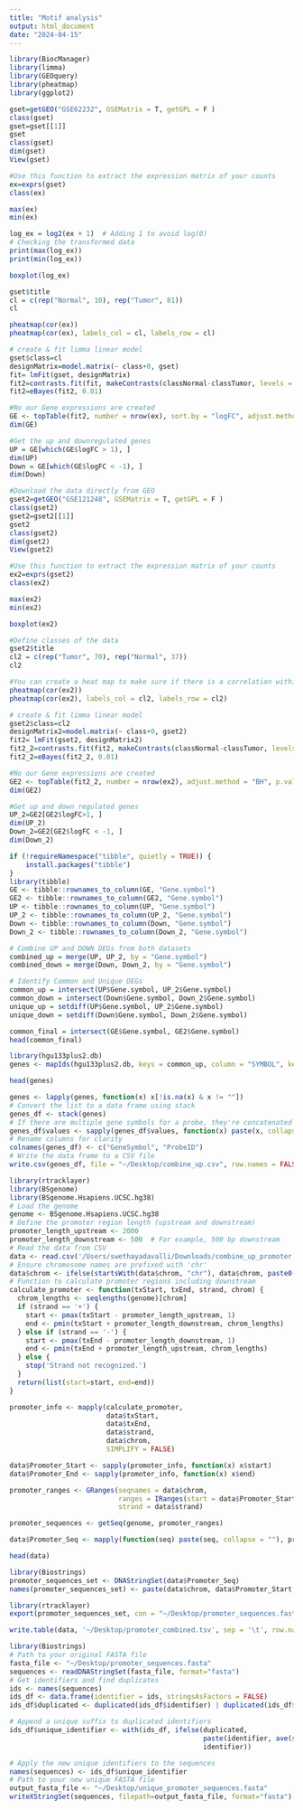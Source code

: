 ```yaml
---
title: "Motif analysis"
output: html_document
date: "2024-04-15"
---
```


```r
library(BiocManager)
library(limma)
library(GEOquery)
library(pheatmap)
library(ggplot2)
```

```r
gset=getGEO("GSE62232", GSEMatrix = T, getGPL = F )
class(gset)
gset=gset[[1]]
gset
class(gset)
dim(gset)
View(gset)
```

```r
#Use this function to extract the expression matrix of your counts
ex=exprs(gset)
class(ex)
```

```r
max(ex)
min(ex) 
```

```r
log_ex = log2(ex + 1)  # Adding 1 to avoid log(0)
# Checking the transformed data
print(max(log_ex))
print(min(log_ex))
```

```r
boxplot(log_ex)
```

```r
gset$title
cl = c(rep("Normal", 10), rep("Tumor", 81))
cl
```

```r
pheatmap(cor(ex))
pheatmap(cor(ex), labels_col = cl, labels_row = cl)
```

```r
# create & fit limma linear model
gset$class=cl
designMatrix=model.matrix(~ class+0, gset)
fit= lmFit(gset, designMatrix)
fit2=contrasts.fit(fit, makeContrasts(classNormal-classTumor, levels = designMatrix))
fit2=eBayes(fit2, 0.01)
```

```r
#No our Gene expressions are created 
GE <- topTable(fit2, number = nrow(ex), sort.by = "logFC", adjust.method = "BH", p.value = 0.05)
dim(GE)
```

```r
#Get the up and downregulated genes 
UP = GE[which(GE$logFC > 1), ]
dim(UP)
Down = GE[which(GE$logFC < -1), ]
dim(Down)
```


```r
#Download the data directly from GEO 
gset2=getGEO("GSE121248", GSEMatrix = T, getGPL = F )
class(gset2)
gset2=gset2[[1]]
gset2
class(gset2)
dim(gset2)
View(gset2)
```

```r
#Use this function to extract the expression matrix of your counts
ex2=exprs(gset2)
class(ex2)
```

```r
max(ex2)
min(ex2) 
```

```r
boxplot(ex2)
```


```r
#Define classes of the data
gset2$title
cl2 = c(rep("Tumor", 70), rep("Normal", 37))
cl2
```

```r
#You can create a heat map to make sure if there is a correlation within your data
pheatmap(cor(ex2))
pheatmap(cor(ex2), labels_col = cl2, labels_row = cl2)
```


```r
# create & fit limma linear model
gset2$class=cl2
designMatrix2=model.matrix(~ class+0, gset2)
fit2= lmFit(gset2, designMatrix2)
fit2_2=contrasts.fit(fit2, makeContrasts(classNormal-classTumor, levels = designMatrix2))
fit2_2=eBayes(fit2_2, 0.01)
```


```r
#No our Gene expressions are created 
GE2 <- topTable(fit2_2, number = nrow(ex2), adjust.method = "BH", p.value = 0.05)
dim(GE2)
```


```r
#Get up and down regulated genes 
UP_2=GE2[GE2$logFC>1, ]
dim(UP_2)
Down_2=GE2[GE2$logFC < -1, ]
dim(Down_2)
```

```r
if (!requireNamespace("tibble", quietly = TRUE)) {
    install.packages("tibble")
}
library(tibble)
GE <- tibble::rownames_to_column(GE, "Gene.symbol")
GE2 <- tibble::rownames_to_column(GE2, "Gene.symbol")
UP <- tibble::rownames_to_column(UP, "Gene.symbol")
UP_2 <- tibble::rownames_to_column(UP_2, "Gene.symbol")
Down <- tibble::rownames_to_column(Down, "Gene.symbol")
Down_2 <- tibble::rownames_to_column(Down_2, "Gene.symbol")
```

```r
# Combine UP and DOWN DEGs from both datasets
combined_up = merge(UP, UP_2, by = "Gene.symbol")
combined_down = merge(Down, Down_2, by = "Gene.symbol")
```

```r
# Identify Common and Unique DEGs
common_up = intersect(UP$Gene.symbol, UP_2$Gene.symbol)
common_down = intersect(Down$Gene.symbol, Down_2$Gene.symbol)
unique_up = setdiff(UP$Gene.symbol, UP_2$Gene.symbol)
unique_down = setdiff(Down$Gene.symbol, Down_2$Gene.symbol)
```

```r
common_final = intersect(GE$Gene.symbol, GE2$Gene.symbol)
head(common_final)
```

```r
library(hgu133plus2.db)
genes <- mapIds(hgu133plus2.db, keys = common_up, column = "SYMBOL", keytype = "PROBEID", multiVals = "list")
```

```r
head(genes)
```

```r
genes <- lapply(genes, function(x) x[!is.na(x) & x != ""])
# Convert the list to a data frame using stack
genes_df <- stack(genes)
# If there are multiple gene symbols for a probe, they're concatenated using ';'
genes_df$values <- sapply(genes_df$values, function(x) paste(x, collapse = ";"))
# Rename columns for clarity
colnames(genes_df) <- c("GeneSymbol", "ProbeID")
# Write the data frame to a CSV file
write.csv(genes_df, file = "~/Desktop/combine_up.csv", row.names = FALSE)
```

```r
library(rtracklayer)
library(BSgenome)
library(BSgenome.Hsapiens.UCSC.hg38)
# Load the genome
genome <- BSgenome.Hsapiens.UCSC.hg38
# Define the promoter region length (upstream and downstream)
promoter_length_upstream <- 2000
promoter_length_downstream <- 500  # For example, 500 bp downstream
# Read the data from CSV
data <- read.csv('/Users/swethayadavalli/Downloads/combine_up_promoter.csv', stringsAsFactors = FALSE)
# Ensure chromosome names are prefixed with 'chr'
data$chrom <- ifelse(startsWith(data$chrom, "chr"), data$chrom, paste0("chr", data$chrom))
# Function to calculate promoter regions including downstream
calculate_promoter <- function(txStart, txEnd, strand, chrom) {
  chrom_lengths <- seqlengths(genome)[chrom]
  if (strand == '+') {
    start <- pmax(txStart - promoter_length_upstream, 1)
    end <- pmin(txStart + promoter_length_downstream, chrom_lengths)
  } else if (strand == '-') {
    start <- pmax(txEnd - promoter_length_downstream, 1)
    end <- pmin(txEnd + promoter_length_upstream, chrom_lengths)
  } else {
    stop('Strand not recognized.')
  }
  return(list(start=start, end=end))
}
```

```r
promoter_info <- mapply(calculate_promoter, 
                        data$txStart, 
                        data$txEnd, 
                        data$strand, 
                        data$chrom, 
                        SIMPLIFY = FALSE)
```


```r
data$Promoter_Start <- sapply(promoter_info, function(x) x$start)
data$Promoter_End <- sapply(promoter_info, function(x) x$end)
```

```r
promoter_ranges <- GRanges(seqnames = data$chrom,
                           ranges = IRanges(start = data$Promoter_Start, end = data$Promoter_End),
                           strand = data$strand)
```

```r
promoter_sequences <- getSeq(genome, promoter_ranges)
```

```r
data$Promoter_Seq <- mapply(function(seq) paste(seq, collapse = ""), promoter_sequences)
```

```r
head(data)
```

```r
library(Biostrings)
promoter_sequences_set <- DNAStringSet(data$Promoter_Seq)
names(promoter_sequences_set) <- paste(data$chrom, data$Promoter_Start, data$Promoter_End, sep="_")
```

```r
library(rtracklayer)
export(promoter_sequences_set, con = "~/Desktop/promoter_sequences.fasta", format = "fasta")
```

```r
write.table(data, '~/Desktop/promoter_combined.tsv', sep = '\t', row.names = FALSE, quote = FALSE)
```

```r
library(Biostrings)
# Path to your original FASTA file
fasta_file <- "~/Desktop/promoter_sequences.fasta"
sequences <- readDNAStringSet(fasta_file, format="fasta")
# Get identifiers and find duplicates
ids <- names(sequences)
ids_df <- data.frame(identifier = ids, stringsAsFactors = FALSE)
ids_df$duplicated <- duplicated(ids_df$identifier) | duplicated(ids_df$identifier, fromLast = TRUE)

# Append a unique suffix to duplicated identifiers
ids_df$unique_identifier <- with(ids_df, ifelse(duplicated,
                                                paste(identifier, ave(seq_along(identifier), identifier, FUN=seq_along), sep="_"),
                                                identifier))

# Apply the new unique identifiers to the sequences
names(sequences) <- ids_df$unique_identifier
# Path to your new unique FASTA file
output_fasta_file <- "~/Desktop/unique_promoter_sequences.fasta"
writeXStringSet(sequences, filepath=output_fasta_file, format="fasta")
```


